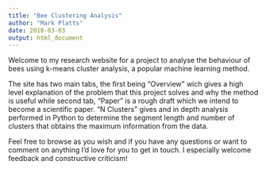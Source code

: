 ```yaml
---
title: "Bee Clustering Analysis"
author: "Mark Platts"
date: 2018-03-03
output: html_document
---
```


Welcome to my research website for a project to analyse the behaviour of bees using k-means cluster analysis, a popular machine learning method.

The site has two main tabs, the first being "Overview" wich gives a high level explanation of the problem that this project solves and why the method is useful while second tab, "Paper" is a rough draft which we intend to  become a scientific paper. "N Clusters" gives and in depth analysis performed in Python to determine the segment length and number of clusters that obtains the maximum information from the data.

Feel free to browse as you wish and if you have any questions or want to comment on anything I'd love for you to get in touch. I especially welcome feedback and constructive criticism!




